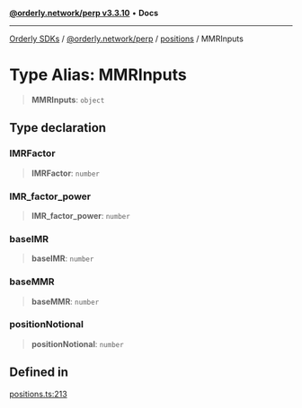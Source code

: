 [**@orderly.network/perp v3.3.10**](/sdks/tech-doc/@orderly.network/perp/README) • **Docs**

***

[Orderly SDKs](/sdks/tech-doc/packages) / [@orderly.network/perp](/sdks/tech-doc/@orderly.network/perp/README) / [positions](/sdks/tech-doc/@orderly.network/perp/namespaces/positions/README) / MMRInputs

# Type Alias: MMRInputs

> **MMRInputs**: `object`

## Type declaration

### IMRFactor

> **IMRFactor**: `number`

### IMR\_factor\_power

> **IMR\_factor\_power**: `number`

### baseIMR

> **baseIMR**: `number`

### baseMMR

> **baseMMR**: `number`

### positionNotional

> **positionNotional**: `number`

## Defined in

[positions.ts:213](https://github.com/OrderlyNetwork/js-sdk/blob/554ae704783e3b83c40bb234a899e8f02987d9b6/packages/perp/src/positions.ts#L213)
